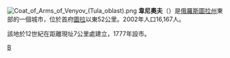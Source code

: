 {{coord|54|21|N|38|16|E|display=title}}
[[File:Coat_of_Arms_of_Venyov_(Tula_oblast).png|right]]
'''韋尼奧夫'''（{{lang-ru|Венёв}}）是[[俄羅斯|俄羅斯]][[圖拉州|圖拉州]]東部的一個城市，位於首府[[圖拉_(圖拉州)|圖拉]]以東52公里。2002年人口16,167人。

該地於12世紀在距離現址7公里處建立，1777年設市。

{{圖拉州城市}}
{{Russia-geo-stub}}
[[Category:圖拉州城市|В]]